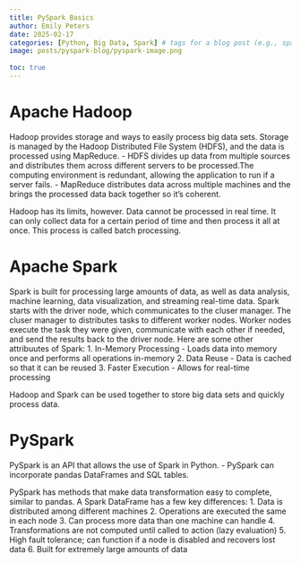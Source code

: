 ```yaml
---
title: PySpark Basics
author: Emily Peters
date: 2025-02-17
categories: [Python, Big Data, Spark] # tags for a blog post (e.g., spark, python)
image: posts/pyspark-blog/pyspark-image.png 
  
toc: true
---
```

# Apache Hadoop 
Hadoop provides storage and ways to easily process big data sets. Storage is managed by the Hadoop Distributed File System (HDFS), and the data is processed using MapReduce.
- HDFS divides up data from multiple sources and distributes them across different servers to be processed.The computing environment is redundant, allowing the application to run if a server fails.
- MapReduce distributes data across multiple machines and the brings the processed data back together so it's coherent.

Hadoop has its limits, however. Data cannot be processed in real time. It can only collect data for a certain period of time and then process it all at once. This process is called batch processing.

# Apache Spark
Spark is built for processing large amounts of data, as well as data analysis, machine learning, data visualization, and streaming real-time data.
Spark starts with the driver node, which communicates to the cluser manager. The cluser manager to distributes tasks to different worker nodes. Worker nodes execute the task they were given, communicate with each other if needed, and send the results back to the driver node.
Here are some other attribuutes of Spark:
1. In-Memory Processing
  - Loads data into memory once and performs all operations in-memory
2. Data Reuse
  - Data is cached so that it can be reused
3. Faster Execution
  - Allows for real-time processing
  
Hadoop and Spark can be used together to store big data sets and quickly process data.

# PySpark
PySpark is an API that allows the use of Spark in Python.
- PySpark can incorporate pandas DataFrames and SQL tables.

PySpark has methods that make data transformation easy to complete, similar to pandas. A Spark DataFrame has a few key differences:
1. Data is distributed among different machines
2. Operations are executed the same in each node
3. Can process more data than one machine can handle
4. Transformations are not computed until called to action (lazy evaluation)
5. High fault tolerance; can function if a node is disabled and recovers lost data
6. Built for extremely large amounts of data




